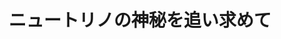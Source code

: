 ﻿---
title: "ニュートリノの神秘を追い求めて"
category: "理学院"
vol: "65"
interviewee: "久世 正弘"
url: ""
tags: []
pdf: "65-1-kuze.pdf"
career: ""
preface: "物理学は、物の理（もののことわり）と言われ るように物質を対象とする学問である。物理学の 分野には、原子を構成している核子やさらに小さ いクォークなど、微視的な視点を対象にする「素 粒子物理学」と、宇宙全体の大規模構造から小さ なところまでを巨視的な視点で研究を行う「宇宙 物理学」という分野がある。これらは両極のスケー ルを研究対象にしているが、お互いに影響しあっ ている。今回は極小スケールの素粒子物理学のう ちニュートリノに関する研究を行っている久世研 究室の紹介をしていく。"
---
